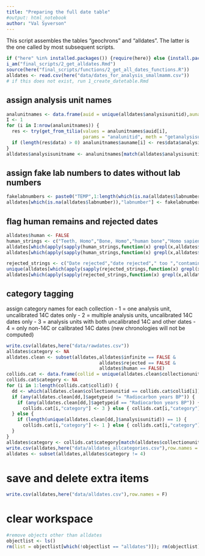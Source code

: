 ```yaml
---
title: "Preparing the full date table"
#output: html_notebook
author: "Val Syverson"
---
```


This script assembles the tables "geochrons" and "alldates". The latter is the one called by most subsequent scripts.

```r
if ("here" %in% installed.packages()) {require(here)} else {install.packages("here"); require(here)}
i_am("final_scripts/2_get_alldates.Rmd")
source(here("final_scripts/functions/2_get_all_dates_functions.R"))
alldates <- read.csv(here("data/dates_for_analysis_smallmamm.csv"))
# if this does not exist, run 1_create_datetable.Rmd
```

## assign analysis unit names
```r
analunitnames <- data.frame(auid = unique(alldates$analysisunitid),auname = NA)
I <- 1
for (i in I:nrow(analunitnames)) {
  res <- try(get_from_tilia(values = analunitnames$auid[i], 
                            params = "analunitid", meth = "getanalysisunitbyid"))
  if (length(res$data) > 0) analunitnames$auname[i] <- res$data$analysisunitname
}
alldates$analysisunitname <- analunitnames[match(alldates$analysisunitid,analunitnames$auid),]$auname
```

## assign fake lab numbers to dates without lab numbers
```r
fakelabnumbers <- paste0("TEMP",1:length(which(is.na(alldates$labnumber))))
alldates[which(is.na(alldates$labnumber)),"labnumber"] <- fakelabnumbers
```


## flag human remains and rejected dates
```r
alldates$human <- FALSE
human_strings <- c("Teeth, Homo","Bone, Homo","human bone","Homo sapiens bone","Human skull")
alldates[which(apply(sapply(human_strings,function(x) grepl(x,alldates$materialdated)),1,any)),"human"] <- TRUE
alldates[which(apply(sapply(human_strings,function(x) grepl(x,alldates$notes)),1,any)),"human"] <- TRUE

rejected_strings <- c("Date rejected","date rejected"," too ","contaminated")
unique(alldates[which(apply(sapply(rejected_strings,function(x) grepl(x,alldates$notes)),1,any)),"notes"])
alldates[which(apply(sapply(rejected_strings,function(x) grepl(x,alldates$notes)),1,any)),"rejected"] <- TRUE
```

## category tagging
assign category names for each collection
- 1 = one analysis unit, uncalibrated 14C dates only
- 2 = multiple analysis units, uncalibrated 14C dates only
- 3 = analysis units with both uncalibrated 14C and other dates
- 4 = only non-14C or calibrated 14C dates (new chronologies will not be computed)
```r
write.csv(alldates,here("data/rawdates.csv"))
alldates$category <- NA
alldates.clean <- subset(alldates,alldates$infinite == FALSE & 
                                  alldates$rejected == FALSE & 
                                  alldates$human == FALSE)
collids.cat <- data.frame(collid = unique(alldates.clean$collectionunitid))
collids.cat$category <- NA
for (i in 1:length(collids.cat$collid)) {
  dd <- which(alldates.clean$collectionunitid == collids.cat$collid[i])
  if (any(alldates.clean[dd,]$agetypeid != "Radiocarbon years BP")) {
    if (any(alldates.clean[dd,]$agetypeid == "Radiocarbon years BP")) {
      collids.cat[i,"category"] <- 3 } else { collids.cat[i,"category"] <- 4 }
  } else {
    if (length(unique(alldates.clean[dd,]$analysisunitid)) == 1) {
      collids.cat[i,"category"] <- 1 } else { collids.cat[i,"category"] <- 2 }
  }
}
alldates$category <- collids.cat$category[match(alldates$collectionunitid,collids.cat$collid)]
write.csv(alldates,here("data/alldates_allcategories.csv"),row.names = F)
alldates <- subset(alldates,alldates$category != 4)
```

# save and delete extra items
```r
write.csv(alldates,here("data/alldates.csv"),row.names = F)
```

# clear workspace 
```r
#remove objects other than alldates
objectlist <- ls()
rm(list = objectlist[which(!objectlist == "alldates")]); rm(objectlist)
```

